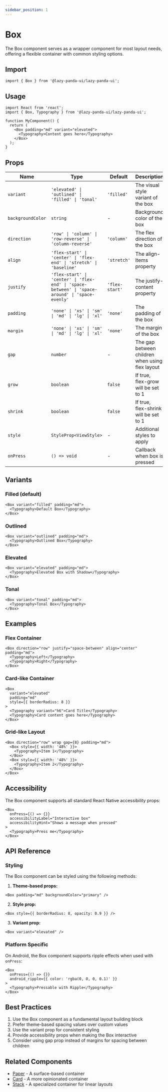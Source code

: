 ```yaml
---
sidebar_position: 1
---
```


# Box

The Box component serves as a wrapper component for most layout needs, offering a flexible container with common styling options.

## Import

```tsx
import { Box } from '@lazy-panda-ui/lazy-panda-ui';
```

## Usage

```tsx
import React from 'react';
import { Box, Typography } from '@lazy-panda-ui/lazy-panda-ui';

function MyComponent() {
  return (
    <Box padding="md" variant="elevated">
      <Typography>Content goes here</Typography>
    </Box>
  );
}
```

## Props

| Name | Type | Default | Description |
|------|------|---------|-------------|
| `variant` | `'elevated' \| 'outlined' \| 'filled' \| 'tonal'` | `'filled'` | The visual style variant of the box |
| `backgroundColor` | `string` | - | Background color of the box |
| `direction` | `'row' \| 'column' \| 'row-reverse' \| 'column-reverse'` | `'column'` | The flex direction of the box |
| `align` | `'flex-start' \| 'center' \| 'flex-end' \| 'stretch' \| 'baseline'` | `'stretch'` | The align-items property |
| `justify` | `'flex-start' \| 'center' \| 'flex-end' \| 'space-between' \| 'space-around' \| 'space-evenly'` | `'flex-start'` | The justify-content property |
| `padding` | `'none' \| 'xs' \| 'sm' \| 'md' \| 'lg' \| 'xl'` | `'none'` | The padding of the box |
| `margin` | `'none' \| 'xs' \| 'sm' \| 'md' \| 'lg' \| 'xl'` | `'none'` | The margin of the box |
| `gap` | `number` | - | The gap between children when using flex layout |
| `grow` | `boolean` | `false` | If true, flex-grow will be set to 1 |
| `shrink` | `boolean` | `false` | If true, flex-shrink will be set to 1 |
| `style` | `StyleProp<ViewStyle>` | - | Additional styles to apply |
| `onPress` | `() => void` | - | Callback when box is pressed |

## Variants

### Filled (default)
```tsx
<Box variant="filled" padding="md">
  <Typography>Default Box</Typography>
</Box>
```

### Outlined
```tsx
<Box variant="outlined" padding="md">
  <Typography>Outlined Box</Typography>
</Box>
```

### Elevated
```tsx
<Box variant="elevated" padding="md">
  <Typography>Elevated Box with Shadow</Typography>
</Box>
```

### Tonal
```tsx
<Box variant="tonal" padding="md">
  <Typography>Tonal Box</Typography>
</Box>
```

## Examples

### Flex Container
```tsx
<Box direction="row" justify="space-between" align="center" padding="md">
  <Typography>Left</Typography>
  <Typography>Right</Typography>
</Box>
```

### Card-like Container
```tsx
<Box
  variant="elevated"
  padding="md"
  style={{ borderRadius: 8 }}
>
  <Typography variant="h6">Card Title</Typography>
  <Typography>Card content goes here</Typography>
</Box>
```

### Grid-like Layout
```tsx
<Box direction="row" wrap gap={8} padding="md">
  <Box style={{ width: '48%' }}>
    <Typography>Item 1</Typography>
  </Box>
  <Box style={{ width: '48%' }}>
    <Typography>Item 2</Typography>
  </Box>
</Box>
```

## Accessibility

The Box component supports all standard React Native accessibility props:

```tsx
<Box
  onPress={() => {}}
  accessibilityLabel="Interactive box"
  accessibilityHint="Shows a message when pressed"
>
  <Typography>Press me</Typography>
</Box>
```

## API Reference

### Styling

The Box component can be styled using the following methods:

1. **Theme-based props:**
```tsx
<Box padding="md" backgroundColor="primary" />
```

2. **Style prop:**
```tsx
<Box style={{ borderRadius: 8, opacity: 0.9 }} />
```

3. **Variant prop:**
```tsx
<Box variant="elevated" />
```

### Platform Specific

On Android, the Box component supports ripple effects when used with `onPress`:

```tsx
<Box
  onPress={() => {}}
  android_ripple={{ color: 'rgba(0, 0, 0, 0.1)' }}
>
  <Typography>Pressable with Ripple</Typography>
</Box>
```

## Best Practices

1. Use the Box component as a fundamental layout building block
2. Prefer theme-based spacing values over custom values
3. Use the variant prop for consistent styling
4. Provide accessibility props when making the Box interactive
5. Consider using gap prop instead of margins for spacing between children

## Related Components

- [Paper](paper) - A surface-based container
- [Card](card) - A more opinionated container
- [Stack](stack) - A specialized container for linear layouts
